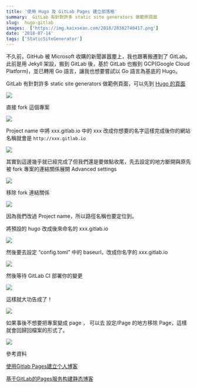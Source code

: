 ```yaml
---
title: '使用 Hugo 及 GitLab Pages 建立部落格'
summary:  GitLab 有針對許多 static site generators 做範例頁面
slug:  hugo-gitlab
images:  ['https://img.kaixsean.com/2018/28382740417.png']
date: '2018-07-14'
tags: ['StaticSiteGenerator']
---
```

不久前，GitHub 被 Microsoft 收購的新聞甚囂塵上，我也跟著搬遷到了 GitLab。 此前是用 Jekyll 架設，搬到 GitLab 後，基於 GitLab 也搬到 GCP(Google Cloud Platform)，並已轉用 Go 語言，讓我也想要嘗試以 Go 語言為基底的 Hugo。

GitLab 有針對許多 static site generators 做範例頁面，可以先到 [Hugo 的頁面](https://gitlab.com/pages/hugo)

![](https://img.kaixsean.com/2018/28382740417.png)

直接 fork 這個專案

![](https://img.kaixsean.com/2018/41442041260.png)

Project name 中將 xxx.gitlab.io 中的 xxx 改成你想要的名字這樣完成後你的網站名稱就會是 `http://xxx.gitlab.io`

![](https://img.kaixsean.com/2018/41442041260.png)

其實到這邊幾乎就已經完成了但我們還是要做點收尾，先去設定的地方斷開與原先被 fork 專案的連結關係展開 Advanced settings

![](https://img.kaixsean.com/2018/28382740567.png)

移除 fork 連結關係

![](https://img.kaixsean.com/2018/41442041330.png)

因為我們改過 Project name，所以路徑名稱也要定位到。

將預設的 hugo 改成後來命名的 xxx.gitlab.io

![](https://img.kaixsean.com/2018/28382740717.png)

然後要去設定 “config.toml” 中的 baseurl，改成你名字的 xxx.gitlab.io

![](https://img.kaixsean.com/2018/41442041700.png)

然後等待 GitLab CI 部署你的變更

![](https://img.kaixsean.com/2018/28382741267.png)

這樣就大功告成了！

![](https://img.kaixsean.com/2018/28382740927.png)

如果事後不想要把專案變成 page ， 可以去 設定/Page 的地方移除 Page，這樣就會回歸回檔案的形式了。

![](https://img.kaixsean.com/2018/41442041810.png)

參考資料

[使用Gitlab Pages建立个人博客](https://menglei.tk/2016/12/12/gitlab-pages/)

[基于GitLab的Pages服务构建静态博客](https://xdays.me/%E5%9F%BA%E4%BA%8EGitLab%E7%9A%84Pages%E6%9C%8D%E5%8A%A1%E6%9E%84%E5%BB%BA%E9%9D%99%E6%80%81%E5%8D%9A%E5%AE%A2.html)